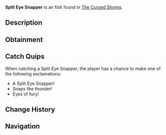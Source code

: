 {{FishInfobox
|image          = Split Eye Snapper.png
|rarity         = Unusual
|sea            = Second Sea
|location       = [[The Cursed Shores]]
|sublocation    = 
|sources        = Fishing Rod
|radar_location = 
|prog_speed     = -45
|xp             = 300
|weather        = Windy
|time           = Day
|season         = Spring
|bait           = Flakes
|base_weight    = 6
|base_value     = 380
|weight_range   = 3.5
|base_chance    = 85
|base_resil     = 12
}}
'''Split Eye Snapper''' is an {{Rarity|Unusual}} fish found in [[The Cursed Shores]].

== Description ==
{{Description|A savage snapper that strikes with unerring precision.|Bestiary Entry}}

== Obtainment ==
{{Description|It hunts where the currents split.|Bestiary Hint}}
{{Fish Availability|
The Cursed Shores
|top_rods      = 
Free Spirit Rod\464733.97\10603.6;
Leviathan's Fang Rod\396226\18254.99;
Trident Rod\385527.13\16818.55;
Azure Of Lagoon\348502.51\16092.45;
Egg Rod\273359.91\12117.79;
Training Rod\225416.21\81480.66;
Flimsy Rod\178361.55\8385.19;
Buddy Bond Rod\171209.16\7185.44;
Nocturnal Rod\62384.82\62879.15;
Blazebringer Rod\271724.85\10826.17;
No-Life Rod\263921.85\11186.4;
Verdant Shear Rod\258458.5\11403.59;
Seraphic Rod\225962.14\9857.55;
Ethereal Prism Rod\221902.34\9229.92;
Challenger's Rod\212504.69\8577.68;
Rod Of The Forgotten Fang\206133.07\8149.66;
Depthseeker Rod\204409.59\9386.3;
Rod Of The Exalted One\200306.67\8212.71;
Steady Rod\197431.41\8766.97;
Avalanche Rod\196112.5\9011.13;
Volcanic Rod\195462.44\9025.67;
Rod Of The Depths\193724.41\7316.38;
Zeus Rod\193549.89\8937.36
|recommended   = Free Spirit Rod
}}

== Catch Quips ==
When catching a Split Eye Snapper, the player has a chance to make one of the following exclamations:
* A Split Eye Snapper!
* Snaps like thunder!
* Eyes of fury!

== Change History ==
{{Change History|{{subst:Current Version}}}}

== Navigation ==
{{Fish Navbox|The Cursed Shores}}